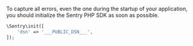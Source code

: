 To capture all errors, even the one during the startup of your application, you should initialize the Sentry PHP SDK as soon as possible.

<SignInNote />

```php
\Sentry\init([
    'dsn' => '___PUBLIC_DSN___',
]);
```
